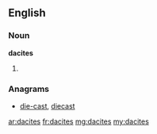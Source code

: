 ==English==

===Noun===
'''dacites'''

# {{plural of|dacite}}

===Anagrams===
* [[die-cast#English|die-cast]], [[diecast#English|diecast]]

[[ar:dacites]]
[[fr:dacites]]
[[mg:dacites]]
[[my:dacites]]